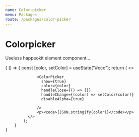 ```yaml
---
name: Color-picker
menu: Packages
route: /packages/color-picker
---
```



# Colorpicker

Useless happeokit element component...

<PackageMetadata pkg={pkg}/>

<Playground>
    {
        () => {
            const [color, setColor] = useState("#ccc");
            return (
              <>
                  
                  <ColorPicker 
                    show={true} 
                    color={color}
                    handleClose={() => {}}
                    handleChange={(color) => setColor(color)}
                    disableAlpha={true}
                    
                  />
                  <p><code>{JSON.stringify(color)}</code></p>
              </>
            );
        }
    }
</Playground>

<Props of={ColorPicker}/>

